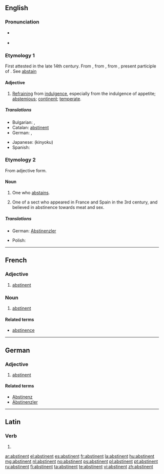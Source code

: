 ==English==

===Pronunciation===
* {{a|US}} {{IPA|/ˈæb.stə.nənt/}}
* {{audio|en-us-abstinent.ogg|Audio (US)}}

===Etymology 1===
First attested in the late 14th century. From {{etyl|enm}}, from {{etyl|fro}} {{term|abstinent|lang=fro}}, from {{etyl|la}} {{term|abstinens|abstinēns|lang=la}}, present participle of {{term|abstineo|abstineō|lang=la}}. See [[abstain]]

====Adjective====
{{en-adj}}

# [[refraining|Refraining]] from [[indulgence]], especially from the indulgence of appetite; [[abstemious]]; [[continent]]; [[temperate]].
#: {{rfquotek|Beaumont and Fletcher}}

=====Translations=====
{{trans-top|refraining from indulgence}}
* Bulgarian: {{t|bg|въздържан}},  {{t+|bg|умерен}}
* Catalan: [[abstinent#Catalan|abstinent]]
* German: {{t-|de|abstinent}} {{gloss|mostly when referring to alcohol or smoking}}, {{t+|de|enthaltsam}} {{gloss|sexually abstinent, celibate}}
{{trans-mid}}
* Japanese: {{t|ja|禁欲}} (kinyoku)
* Spanish: {{t-|es|abstinente}}
{{trans-bottom}}

===Etymology 2===
From {{etyl|enm}} adjective form.

====Noun====
{{en-noun}}

# One who [[abstain]]s.
# {{context|usually|capitalized|religion|historical}} One of a sect who appeared in France and Spain in the 3rd century, and believed in abstinence towards meat and sex.

=====Translations=====
{{trans-top|one who abstains}}
* German: [[Abstinenzler]] {{m}} {{qualifier|often pejorative}}
{{trans-mid}}
* Polish: {{t+|pl|abstynent|m}} {{qualifier|often associated with alcohol}}
{{trans-bottom}}

----

==French==

===Adjective===
{{fr-adj|f=abstinente}}

# [[abstinent#English|abstinent]]

===Noun===
{{fr-noun|m}}

# [[abstinent#English|abstinent]]

====Related terms====
* [[abstinence#French|abstinence]]

----

==German==

===Adjective===
{{de-adj|comparative=abstinenter|superlative=abstinentesten}}

# [[abstinent#English|abstinent]]

====Related terms====
* [[Abstinenz]]
* [[Abstinenzler]]

----

==Latin==

===Verb===
{{la-verb-form|abstinent}}

# {{conjugation of|abstineo|abstineō|3|p|pres|act|ind|lang=la}}

[[ar:abstinent]]
[[el:abstinent]]
[[es:abstinent]]
[[fr:abstinent]]
[[la:abstinent]]
[[hu:abstinent]]
[[mg:abstinent]]
[[nl:abstinent]]
[[no:abstinent]]
[[ps:abstinent]]
[[pl:abstinent]]
[[pt:abstinent]]
[[ru:abstinent]]
[[fi:abstinent]]
[[ta:abstinent]]
[[te:abstinent]]
[[vi:abstinent]]
[[zh:abstinent]]
